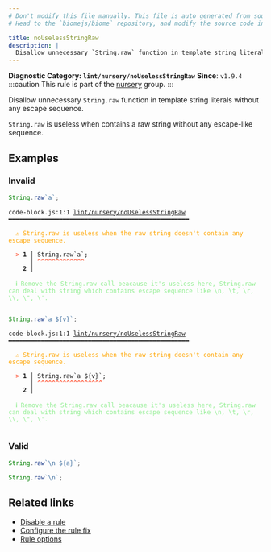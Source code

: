 ```yaml
---
# Don't modify this file manually. This file is auto generated from source, and you will lose your changes next time the website is built.
# Head to the `biomejs/biome` repository, and modify the source code in there.

title: noUselessStringRaw
description: |
  Disallow unnecessary `String.raw` function in template string literals without any escape sequence.
---
```


**Diagnostic Category: `lint/nursery/noUselessStringRaw`**
<Tabs>
<TabItem label="JavaScript (and super languages)" icon="seti:javascript">
**Since**: `v1.9.4`
:::caution
This rule is part of the [nursery](/linter/rules/#nursery) group.
:::

Disallow unnecessary `String.raw` function in template string literals without any escape sequence.

`String.raw` is useless when contains a raw string without any escape-like sequence.

## Examples

### Invalid

```js
String.raw`a`;
```

<pre class="language-text"><code class="language-text">code-block.js:1:1 <a href="https://biomejs.dev/linter/rules/no-useless-string-raw">lint/nursery/noUselessStringRaw</a> ━━━━━━━━━━━━━━━━━━━━━━━━━━━━━━━━━━━━━━━━━━━━━━━━━━<br /><br />  <strong><span style="color: Orange;">⚠</span></strong> <span style="color: Orange;">String.raw is useless when the raw string doesn't contain any escape sequence.</span><br />  <br />  <strong><span style="color: Tomato;">&gt;</span></strong> <strong>1 │ </strong>String.raw`a`;<br />   <strong>   │ </strong><strong><span style="color: Tomato;">^</span></strong><strong><span style="color: Tomato;">^</span></strong><strong><span style="color: Tomato;">^</span></strong><strong><span style="color: Tomato;">^</span></strong><strong><span style="color: Tomato;">^</span></strong><strong><span style="color: Tomato;">^</span></strong><strong><span style="color: Tomato;">^</span></strong><strong><span style="color: Tomato;">^</span></strong><strong><span style="color: Tomato;">^</span></strong><strong><span style="color: Tomato;">^</span></strong><strong><span style="color: Tomato;">^</span></strong><strong><span style="color: Tomato;">^</span></strong><strong><span style="color: Tomato;">^</span></strong><br />    <strong>2 │ </strong><br />  <br />  <strong><span style="color: lightgreen;">ℹ</span></strong> <span style="color: lightgreen;">Remove the String.raw call beacause it's useless here, String.raw can deal with string which contains escape sequence like &#92;n, &#92;t, &#92;r, &#92;&#92;, &#92;&quot;, &#92;'.</span><br />  <br /></code></pre>

```js
String.raw`a ${v}`;
```

<pre class="language-text"><code class="language-text">code-block.js:1:1 <a href="https://biomejs.dev/linter/rules/no-useless-string-raw">lint/nursery/noUselessStringRaw</a> ━━━━━━━━━━━━━━━━━━━━━━━━━━━━━━━━━━━━━━━━━━━━━━━━━━<br /><br />  <strong><span style="color: Orange;">⚠</span></strong> <span style="color: Orange;">String.raw is useless when the raw string doesn't contain any escape sequence.</span><br />  <br />  <strong><span style="color: Tomato;">&gt;</span></strong> <strong>1 │ </strong>String.raw`a $&#123;v&#125;`;<br />   <strong>   │ </strong><strong><span style="color: Tomato;">^</span></strong><strong><span style="color: Tomato;">^</span></strong><strong><span style="color: Tomato;">^</span></strong><strong><span style="color: Tomato;">^</span></strong><strong><span style="color: Tomato;">^</span></strong><strong><span style="color: Tomato;">^</span></strong><strong><span style="color: Tomato;">^</span></strong><strong><span style="color: Tomato;">^</span></strong><strong><span style="color: Tomato;">^</span></strong><strong><span style="color: Tomato;">^</span></strong><strong><span style="color: Tomato;">^</span></strong><strong><span style="color: Tomato;">^</span></strong><strong><span style="color: Tomato;">^</span></strong><strong><span style="color: Tomato;">^</span></strong><strong><span style="color: Tomato;">^</span></strong><strong><span style="color: Tomato;">^</span></strong><strong><span style="color: Tomato;">^</span></strong><strong><span style="color: Tomato;">^</span></strong><br />    <strong>2 │ </strong><br />  <br />  <strong><span style="color: lightgreen;">ℹ</span></strong> <span style="color: lightgreen;">Remove the String.raw call beacause it's useless here, String.raw can deal with string which contains escape sequence like &#92;n, &#92;t, &#92;r, &#92;&#92;, &#92;&quot;, &#92;'.</span><br />  <br /></code></pre>

### Valid

```js
String.raw`\n ${a}`;
```

```js
String.raw`\n`;
```

## Related links

- [Disable a rule](/linter/#disable-a-lint-rule)
- [Configure the rule fix](/linter#configure-the-rule-fix)
- [Rule options](/linter/#rule-options)

</TabItem>
</Tabs>

